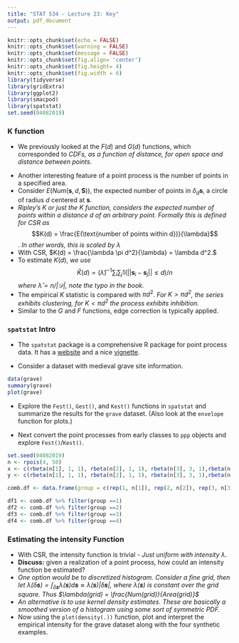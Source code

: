 ```yaml
---
title: "STAT 534 - Lecture 23: Key"
output: pdf_document
---
```


```r
knitr::opts_chunk$set(echo = FALSE)
knitr::opts_chunk$set(warning = FALSE)
knitr::opts_chunk$set(message = FALSE)
knitr::opts_chunk$set(fig.align= 'center')
knitr::opts_chunk$set(fig.height= 4)
knitr::opts_chunk$set(fig.width = 6)
library(tidyverse)
library(gridExtra)
library(ggplot2)
library(smacpod)
library(spatstat)
set.seed(04082019)
```

### K function

- We previously looked at the $F(d)$ and $G(d)$ functions, which corresponded to *CDFs, as a function of distance, for open space and distance between points.*

\vfill

- Another interesting feature of a point process is the number of points in a specified area.
\vfill
- Consider $E(Num(\boldsymbol{s},d,\boldsymbol{S}))$, the expected number of points in $\delta_d\boldsymbol{s}$, a circle of radius $d$ centered at $\boldsymbol{s}$.
\vfill
- *Ripley's K or just the K function, considers the expected number of points within a distance $d$ of an arbitrary point. Formally this is defined for CSR as*
$$K(d) = \frac{E(\text{number of points within d})}{\lambda}$$.
*In other words, this is scaled by $\lambda$*
\vfill
- With CSR, $K(d) = \frac{\lambda \pi d^2}{\lambda} = \lambda d^2.$
\vfill
- To estimate $K(d)$, *we use*
$$\hat{K}(d) = (\hat{\lambda})^{-1}\sum_i \sum_j 1(||\boldsymbol{s}_i - \boldsymbol{s}_j|| \leq d)/n$$
*where $\hat{\lambda} = n / |\mathcal{D}|$, note the typo in the book.*
\vfill
- The empirical $K$ statistic is compared with $\pi d^2$. *For $K > \pi d^2$, the series exhibits clustering, for $K < \pi d^2$ the process exhibits inhibition.*
\vfill
- Similar to the $G$ and $F$ functions, edge correction is typically applied.
\newpage

### `spatstat` Intro
- The `spatstat` package is a comprehensive R package for point process data. It has a [website](http://spatstat.org) and a nice [vignette](https://cran.r-project.org/web/packages/spatstat/vignettes/getstart.pdf).
\vfill

- Consider a dataset with medieval grave site information.
```r
data(grave)
summary(grave)
plot(grave)
```
\vfill
- Explore the `Fest()`, `Gest()`, and `Kest()` functions in `spatstat` and summarize the results for the `grave` dataset. (Also look at the `envelope` function for plots.)


\vfill

\newpage
- Next convert the point processes from early classes to `ppp` objects and explore `Fest()`/`Kest()`.

```r
set.seed(04082019)
n <- rpois(4, 50)
x <- c(rbeta(n[1], 1, 1), rbeta(n[2], 1, 1), rbeta(n[3], 3, 1),rbeta(n[4], 3, 3))
y <- c(rbeta(n[1], 1, 1), rbeta(n[2], 1, 1), rbeta(n[3], 3, 1),rbeta(n[4], 3, 3))

comb.df <- data.frame(group = c(rep(1, n[1]), rep(2, n[2]), rep(3, n[3]), rep(4, n[4])), x = x, y = y)

df1 <- comb.df %>% filter(group ==1)
df2 <- comb.df %>% filter(group ==2)
df3 <- comb.df %>% filter(group ==3)
df4 <- comb.df %>% filter(group ==4)
```


### Estimating the intensity Function 

- With CSR, the intensity function is trivial - *Just uniform with intensity $\lambda$*.
\vfill
- __Discuss:__ given a realization of a point process, how could an intensity function be estimated?
\vfill
- *One option would be to discretized histogram. Consider a fine grid, then let $\lambda(\delta \boldsymbol{s}) = \int_{\delta \boldsymbol{s}} \lambda(\boldsymbol{s}) d\boldsymbol{s} \approx \lambda(\boldsymbol{s}) |\delta \boldsymbol{s}|,$ where $\lambda(\boldsymbol{s})$ is constant over the grid square. Thus $\lambda(grid) = \frac{Num(grid)}{Area(grid)}$*
\vfill
- *An alternative is to use kernel density estimates. These are basically a smoothed version of a histogram using some sort of symmetric PDF.*
\vfill
- Now using the `plot(density(.))` function, plot and interpret the empirical intensity for the grave dataset along with the four synthetic examples.

\vfill